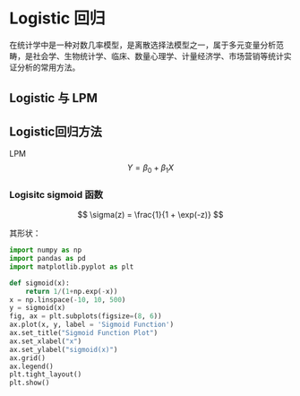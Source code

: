 # Logistic 回归

在统计学中是一种对数几率模型，是离散选择法模型之一，属于多元变量分析范畴，是社会学、生物统计学、临床、数量心理学、计量经济学、市场营销等统计实证分析的常用方法。


## Logistic 与 LPM

## Logistic回归方法

LPM
$$
Y = \beta_{0} + \beta_{1}X
$$

### Logisitc sigmoid 函数

$$
\sigma(z) = \frac{1}{1 + \exp(-z)}
$$

其形状：
```python
import numpy as np
import pandas as pd
import matplotlib.pyplot as plt

def sigmoid(x):
    return 1/(1+np.exp(-x))
x = np.linspace(-10, 10, 500)
y = sigmoid(x)
fig, ax = plt.subplots(figsize=(8, 6))
ax.plot(x, y, label = 'Sigmoid Function')
ax.set_title("Sigmoid Function Plot")
ax.set_xlabel("x")
ax.set_ylabel("sigmoid(x)")
ax.grid()
ax.legend()
plt.tight_layout()
plt.show()
```


### 
